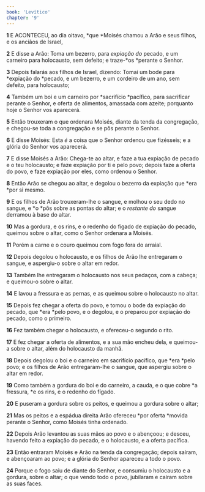 ```yaml
---
book: 'Levítico'
chapter: '9'
---
```


**1** E ACONTECEU, ao dia oitavo, *que *Moisés chamou a Arão e seus filhos, e os anciãos de Israel,

**2** E disse a Arão: Toma um bezerro, para _expiação do_ pecado, e um carneiro para holocausto, sem defeito; e traze-*os *perante o Senhor.

**3** Depois falarás aos filhos de Israel, dizendo: Tomai um bode para *expiação do *pecado, e um bezerro, e um cordeiro de um ano, sem defeito, para holocausto;

**4** Também um boi e um carneiro por *sacrifício *pacífico, para sacrificar perante o Senhor, e oferta de alimentos, amassada com azeite; porquanto hoje o Senhor vos aparecerá.

**5** Então trouxeram o que ordenara Moisés, diante da tenda da congregação, e chegou-se toda a congregação e se pôs perante o Senhor.

**6** E disse Moisés: Esta _é_ a coisa que o Senhor ordenou que fizésseis; e a glória do Senhor vos aparecerá.

**7** E disse Moisés a Arão: Chega-te ao altar, e faze a tua expiação de pecado e o teu holocausto; e faze expiação por ti e pelo povo; depois faze a oferta do povo, e faze expiação por eles, como ordenou o Senhor.

**8** Então Arão se chegou ao altar, e degolou o bezerro da expiação que *era *por si mesmo.

**9** E os filhos de Arão trouxeram-lhe o sangue, e molhou o seu dedo no sangue, e *o *pôs sobre as pontas do altar; e o _restante do_ sangue derramou à base do altar.

**10** Mas a gordura, e os rins, e o redenho do fígado de expiação do pecado, queimou sobre o altar, como o Senhor ordenara a Moisés.

**11** Porém a carne e o couro queimou com fogo fora do arraial.

**12** Depois degolou o holocausto, e os filhos de Arão lhe entregaram o sangue, e aspergiu-o sobre o altar em redor.

**13** Também lhe entregaram o holocausto nos seus pedaços, com a cabeça; e queimou-o sobre o altar.

**14** E lavou a fressura e as pernas, e as queimou sobre o holocausto no altar.

**15** Depois fez chegar a oferta do povo, e tomou o bode da expiação do pecado, que *era *pelo povo, e o degolou, e o preparou por expiação do pecado, como o primeiro.

**16** Fez também chegar o holocausto, e ofereceu-o segundo o rito.

**17** E fez chegar a oferta de alimentos, e a sua mão encheu dela, e queimou-a sobre o altar, além do holocausto da manhã.

**18** Depois degolou o boi e o carneiro em sacrifício pacífico, que *era *pelo povo; e os filhos de Arão entregaram-lhe o sangue, que aspergiu sobre o altar em redor.

**19** Como também a gordura do boi e do carneiro, a cauda, e o que cobre *a fressura, *e os rins, e o redenho do fígado.

**20** E puseram a gordura sobre os peitos, e queimou a gordura sobre o altar;

**21** Mas os peitos e a espádua direita Arão ofereceu *por oferta *movida perante o Senhor, como Moisés tinha ordenado.

**22** Depois Arão levantou as suas mãos ao povo e o abençoou; e desceu, havendo feito a expiação do pecado, e o holocausto, e a oferta pacífica.

**23** Então entraram Moisés e Arão na tenda da congregação; depois saíram, e abençoaram ao povo; e a glória do Senhor apareceu a todo o povo.

**24** Porque o fogo saiu de diante do Senhor, e consumiu o holocausto e a gordura, sobre o altar; o que vendo todo o povo, jubilaram e caíram sobre as suas faces.
